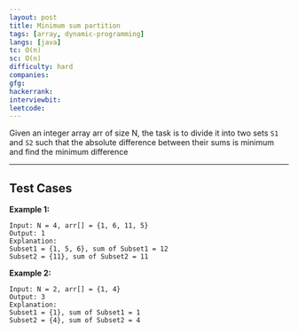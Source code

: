 ```yaml
---
layout: post
title: Minimum sum partition
tags: [array, dynamic-programming]
langs: [java]
tc: O(n)
sc: O(n)
difficulty: hard
companies: 
gfg: 
hackerrank: 
interviewbit: 
leetcode: 
---
```


Given an integer array arr of size N, 
the task is to divide it into two sets `S1` and `S2` such that the absolute difference between their sums is minimum and find the minimum difference

---

## Test Cases

**Example 1:** 
```
Input: N = 4, arr[] = {1, 6, 11, 5} 
Output: 1
Explanation: 
Subset1 = {1, 5, 6}, sum of Subset1 = 12 
Subset2 = {11}, sum of Subset2 = 11   
```

**Example 2:** 
```
Input: N = 2, arr[] = {1, 4}
Output: 3
Explanation: 
Subset1 = {1}, sum of Subset1 = 1
Subset2 = {4}, sum of Subset2 = 4
```